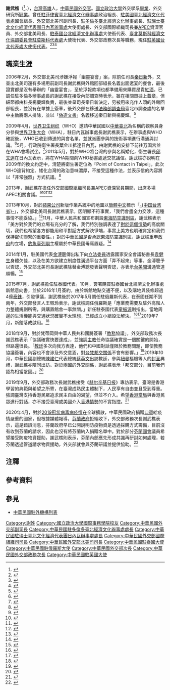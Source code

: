 {{NoteTA
|G1=Medicine
|1=zh-hans:台; zh-hant:臺;
|2=zh-hans:周台竹; zh-hant:周台竹;
|3=zh-hans:钓鱼岛及其附属岛屿; zh-hant:釣魚臺列嶼;
}}
{{Infobox officeholder
| name         = 謝武樵<br>Kelly Wu-Chiao Hsieh
| sex          = 男
| Native place = 
| residence    = 
| image        = 
| office       = {{flagicon|ROC}} [[中華民國駐英國大使列表|中華民國駐英國代表]]
| term_start   = 2020年7月
| term_end     = 
| predecessor  = [[林永樂|林永樂]]<ref>{{Cite web |url = http://multilingual.mofa.gov.tw/web/web_UTF-8/almanac/almanac2016/PDF/%E5%A4%96%E4%BA%A4%E5%B9%B4%E9%91%91%E5%AE%8C%E6%95%B4%E6%8E%92%E7%89%88.pdf |title = 《中華民國105年外交年鑑》〈附錄十 中華民國駐外代表機構名錄〉 |publisher = [[中華民國外交部|中華民國外交部]] |accessdate = 2020-09-14 |archive-date = 2018-01-29 |archive-url = https://web.archive.org/web/20180129004249/http://multilingual.mofa.gov.tw/web/web_UTF-8/YearBook/105/PDF/%E5%A4%96%E4%BA%A4%E5%B9%B4%E9%91%91%E5%AE%8C%E6%95%B4%E6%8E%92%E7%89%88.pdf |dead-url = no }}</ref>
| successor    = 
| office1      = [[File:ROC_Ministry_of_Foreign_Affairs_Emblem.svg|15px]] [[中華民國外交部|中華民國外交部]]政務次長
| premierroc1  = 
| term_start1  = 2018年4月
| term_end1    = 2020年7月
| predecessor1 = [[章文樑|章文樑]]<ref>{{Cite web |url = https://www.rti.org.tw/news/view/id/403223 |author = 王育偉 |date = 2018年3月31日 |title = 外交部政次章文樑請辭獲准 謝武樵接任 |publisher = [[中央廣播電臺|中央廣播電臺]]}}</ref>
| successor1   = [[曾厚仁|曾厚仁]]<ref>{{Cite web |url = https://www.mofa.gov.tw/MofaLeader_Content.aspx?n=103&sms=&mls=33 |author = 機要事務辦公室 |date = 2021年1月14日 |title = 曾政務次長厚仁 |publisher = 中華民國外交部 |accessdate = 2021年1月16日 |archive-date = 2021年1月15日 |archive-url = https://web.archive.org/web/20210115183009/https://www.mofa.gov.tw/MofaLeader_Content.aspx?n=103&sms=&mls=33 |dead-url = no }}</ref>
| office2      = {{flagicon|ROC}} 中華民國駐俄羅斯代表
| term_start2  = 2017年5月
| term_end2    = 2018年4月
| predecessor2 = [[王建業_(外交官)|王建業]]<ref>{{Cite web |url = http://multilingual.mofa.gov.tw/web/web_UTF-8/almanac/almanac2015/%E4%B8%AD%E8%8F%AF%E6%B0%91%E5%9C%8B104%E5%B9%B4%E5%A4%96%E4%BA%A4%E5%B9%B4%E9%91%91.pdf |title = 《中華民國104年外交年鑑》〈附錄十 中華民國駐外代表機構名錄〉 |publisher = 中華民國外交部 |accessdate = 2020-09-14 |archive-date = 2019-08-30 |archive-url = https://web.archive.org/web/20190830005429/http://multilingual.mofa.gov.tw/web/web_UTF-8/almanac/almanac2015/%E4%B8%AD%E8%8F%AF%E6%B0%91%E5%9C%8B104%E5%B9%B4%E5%A4%96%E4%BA%A4%E5%B9%B4%E9%91%91.pdf |dead-url = no }}</ref>
| successor2   = [[耿中庸|耿中庸]]<ref>{{Cite web |url = http://multilingual.mofa.gov.tw/web/web_UTF-8/almanac/almanac2018/%E4%B8%AD%E8%8F%AF%E6%B0%91%E5%9C%8B107%E5%B9%B4%E5%A4%96%E4%BA%A4%E5%B9%B4%E9%91%91.pdf |title = 《中華民國107年外交年鑑》〈附錄十 中華民國駐外代表機構名錄〉 |publisher = 中華民國外交部 |accessdate = 2020-09-14 |archive-date = 2020-06-12 |archive-url = https://web.archive.org/web/20200612130648/http://multilingual.mofa.gov.tw/web/web_UTF-8/almanac/almanac2018/%E4%B8%AD%E8%8F%AF%E6%B0%91%E5%9C%8B107%E5%B9%B4%E5%A4%96%E4%BA%A4%E5%B9%B4%E9%91%91.pdf |dead-url = no }}</ref>
| office3      = {{flagicon|ROC}} 中華民國駐泰國代表
| term_start3  = 2015年7月
| term_end3    = 2017年5月
| predecessor3 = [[陳銘政|陳銘政]]<ref>{{Cite web |url = http://multilingual.mofa.gov.tw/web/web_UTF-8/almanac/almanac2010/6.10.pdf |title = 《中華民國99年外交年鑑》〈附錄十 中華民國駐外代表機構名錄〉 |publisher = 中華民國外交部 |accessdate = 2020-09-14 |archive-date = 2019-10-10 |archive-url = https://web.archive.org/web/20191010141301/http://multilingual.mofa.gov.tw/web/web_UTF-8/almanac/almanac2010/6.10.pdf |dead-url = no }}</ref>
| successor3   = [[童振源|童振源]]<ref>{{Cite web |url = http://multilingual.mofa.gov.tw/web/web_UTF-8/almanac/almanac2017/%E4%B8%AD%E8%8F%AF%E6%B0%91%E5%9C%8B106%E5%B9%B4%E5%A4%96%E4%BA%A4%E5%B9%B4%E9%91%91.pdf |title = 《中華民國106年外交年鑑》〈附錄十 中華民國駐外代表機構名錄〉 |publisher = 中華民國外交部 |accessdate = 2020-09-14 |archive-date = 2019-04-02 |archive-url = https://web.archive.org/web/20190402131100/http://multilingual.mofa.gov.tw/web/web_UTF-8/almanac/almanac2017/%E4%B8%AD%E8%8F%AF%E6%B0%91%E5%9C%8B106%E5%B9%B4%E5%A4%96%E4%BA%A4%E5%B9%B4%E9%91%91.pdf |dead-url = no }}</ref>
| office4      = [[File:ROC_Ministry_of_Foreign_Affairs_Emblem.svg|15px]] [[中華民國外交部|中華民國外交部]]北美司長
| term_start4  = 2013年10月
| term_end4    = 2015年7月
| predecessor4 = [[令狐榮達|令狐榮達]]<ref name="99年外交年鑑">{{Cite web |url = http://multilingual.mofa.gov.tw/web/web_UTF-8/almanac/almanac2010/6.8.pdf |title = 《中華民國99年外交年鑑》〈附錄八 外交部各單位主管名錄〉 |publisher = 中華民國外交部}}</ref>
| successor4   = [[薛美瑜|薛美瑜]]<ref>{{Cite web |url = http://multilingual.mofa.gov.tw/web/web_UTF-8/almanac/almanac2015/%E4%B8%AD%E8%8F%AF%E6%B0%91%E5%9C%8B104%E5%B9%B4%E5%A4%96%E4%BA%A4%E5%B9%B4%E9%91%91.pdf |title = 《中華民國104年外交年鑑》〈附錄八 外交部各單位主管名錄〉 |publisher = 中華民國外交部 |accessdate = 2020-09-14 |archive-date = 2019-08-30 |archive-url = https://web.archive.org/web/20190830005429/http://multilingual.mofa.gov.tw/web/web_UTF-8/almanac/almanac2015/%E4%B8%AD%E8%8F%AF%E6%B0%91%E5%9C%8B104%E5%B9%B4%E5%A4%96%E4%BA%A4%E5%B9%B4%E9%91%91.pdf |dead-url = no }}</ref>
| office5      = [[File:ROC_Ministry_of_Foreign_Affairs_Emblem.svg|15px]] [[中華民國外交部|中華民國外交部]]國際組織司長
| premierroc5  = 
| term_start5  = 2012年8月
| term_end5    = 2013年10月
| predecessor5 = [[徐儷文|徐儷文]]<ref name="99年外交年鑑"/>
| successor5   = [[周台竹|周台竹]]<ref>{{Cite web |url = http://multilingual.mofa.gov.tw/web/web_UTF-8/almanac/almanac2013/33.pdf |title = 《中華民國102年外交年鑑》〈附錄八 外交部各單位主管名錄〉 |publisher = 中華民國外交部 |accessdate = 2020-09-14 |archive-date = 2017-06-11 |archive-url = https://web.archive.org/web/20170611012850/http://multilingual.mofa.gov.tw/web/web_UTF-8/almanac/almanac2013/33.pdf |dead-url = no }}</ref>
| office6      = {{flagicon|ROC}} 中華民國駐日內瓦處長
| term_start6  = 2008年12月
| term_end6    = 2012年8月
| predecessor6 = [[沈呂巡|沈呂巡]]<ref name="97年外交年鑑">{{Cite web |url = http://multilingual.mofa.gov.tw/web/web_UTF-8/almanac/almanac2008/html/12-10.htm |title = 《中華民國97年外交年鑑》〈附錄十 中華民國駐外代表機構名錄〉 |publisher = 中華民國外交部 |accessdate = 2020-09-14 |archive-date = 2020-08-21 |archive-url = https://web.archive.org/web/20200821155924/http://multilingual.mofa.gov.tw/web/web_UTF-8/almanac/almanac2008/html/12-10.htm |dead-url = no }}</ref>
| successor6   = [[俞大㵢|俞大㵢]]<ref>{{Cite web |url = http://multilingual.mofa.gov.tw/web/web_UTF-8/almanac/almanac2012/6.10.pdf |title = 《中華民國101年外交年鑑》〈附錄十 中華民國駐外代表機構名錄〉 |publisher = 中華民國外交部 |accessdate = 2020-09-14 |archive-date = 2017-06-11 |archive-url = https://web.archive.org/web/20170611004819/http://multilingual.mofa.gov.tw/web/web_UTF-8/almanac/almanac2012/6.10.pdf |dead-url = no }}</ref>
| office7      = {{flagicon|ROC}} 中華民國駐多倫多處長
| term_start7  = 2006年2月
| term_end7    = 2008年12月
| predecessor7 = [[常以立|常以立]]<ref>{{Cite web |url = http://multilingual.mofa.gov.tw/web/web_UTF-8/almanac/almanac2006/html/12-10.htm |title = 《中華民國95年外交年鑑》〈附錄十 中華民國駐外代表機構名錄〉 |publisher = 中華民國外交部 |accessdate = 2020-09-14 |archive-date = 2017-08-06 |archive-url = https://web.archive.org/web/20170806220511/http://multilingual.mofa.gov.tw/web/web_UTF-8/almanac/almanac2006/html/12-10.htm |dead-url = no }}</ref>
| successor7   = [[王國然|王國然]]<ref name="97年外交年鑑"/>
| constituency5 = 
| nationality  = {{ROC}}
| birth_date   = 1955年1月
| birth_place  = {{TWN}}[[高雄|高雄]]
| death_date   = 
| death_place  = 
| party        = 
| 父母         = 
| children     = 
| spouse       = 柯冲玲<ref>{{Cite web |url = https://www.ocacnews.net/overseascommunity/article/article_story.jsp?id=220276 |author = [[駐泰國台北經濟文化辦事處|駐泰國代表處]] |date = 2017年5月26日 |title = 泰國中華會館歡送謝武樵榮調 |publisher = [[中華民國僑務委員會|中華民國僑務委員會]]}}</ref>
| profession   = [[外交官|外交官]]
| alma_mater   = [[國立政治大學|國立政治大學]]
| past         = 
*[[中華民國外交部|外交部]]人事處薦任科員<br>{{Color|blue|（1983年7月－1983年12月）}}
*[[駐英國台北代表處|駐英國代表處]]薦任主事<br>{{Color|blue|（1983年12月－1984年12月）}}
*外交部北美司薦任科員<br>{{Color|blue|（1984年12月－1988年5月）}}
*[[駐美國臺北經濟文化代表處|駐美國代表處]]國會組三等秘書、二等秘書<br>{{Color|blue|（1988年6月－1993年8月）}}<ref name="駐泰代表處"/>
*外交部北美司第三科科長<br>{{Color|blue|（1993年8月－1997年1月）}}<ref name="駐泰代表處"/>
*[[駐菲律賓臺北經濟文化辦事處|駐菲律賓代表處]]政治組組長<br>{{Color|blue|（1997年1月－1999年7月）}}<ref name="駐泰代表處"/>
*駐美國代表處國會組副組長<br>{{Color|blue|（1999年7月－2000年7月）}}<ref name="駐泰代表處"/>
*駐美國代表處國會組組長<br>{{Color|blue|（2000年7月－2003年1月）}}<ref name="駐泰代表處"/>
*外交部北美司組長回部辦事<br>{{Color|blue|（2003年1月－2003年5月）}}
*外交部秘書處翻譯組組長<br>{{Color|blue|（2003年5月－2004年8月）}}
*外交部北美司副司長<br>{{Color|blue|（2004年8月－2006年2月）}}
*[[駐多倫多臺北經濟文化辦事處|駐多倫多辦事處]]處長<br>{{Color|blue|（2006年2月－2008年12月）}}
*[[駐瑞士臺北文化經濟代表團日內瓦辦事處|駐日內瓦辦事處]]大使銜處長<br>{{Color|blue|（2008年12月－2012年8月）}}
*外交部國際組織司司長兼[[APEC|APEC]]資深官員<br>{{Color|blue|（2012年8月－2013年10月）}}
*外交部北美司司長<br>{{Color|blue|（2013年10月－2015年7月）}}
*[[駐泰國台北經濟文化辦事處|駐泰國代表處]]大使銜代表<br>{{Color|blue|（2015年7月－2017年5月）}}
*[[臺北莫斯科經濟文化協調委員會駐莫斯科代表處|駐俄羅斯代表處]]大使銜代表<br>{{Color|blue|（2017年5月－2018年4月）}}
*外交部政務次長<br>{{Color|blue|（2018年4月－2020年7月）}}
*[[行政院|行政院]]人權保障推動小組委員<br>{{Color|blue|（2019年8月－2020年7月）}}<ref>{{Cite web |url = https://www.humanrights.moj.gov.tw/media/13414/368200214151110b88.pdf?mediaDL=true |title = 行政院人權保障推動小組第15屆委員名冊 |publisher = [[中華民國法務部|中華民國法務部]]}}</ref>
*駐英國代表處大使銜代表<br>{{Color|blue|（2020年7月－）}}
| educate      =
*[[國立政治大學|國立政治大學]]外交學系學士<br>{{Color|blue|（1973年9月－1977年6月）}}
| website      = 
| footnotes    = 
}}

'''謝武樵'''（{{lang-en|Kelly Wu-Chiao Hsieh}}<ref>{{Cite web |url = https://www.roc-taiwan.org/uk_en/post/5.html |date = 2020-07-28 |title = About the Representative |publisher = [[中華民國外交部|Ministry of Foreign Affairs, Republic of China (Taiwan)]] |deadurl = no |archiveurl = https://web.archive.org/web/20200914132918/https://www.roc-taiwan.org/uk_en/post/5.html |archivedate = 2020-09-14 |access-date = 2020-09-14 }}</ref>，{{bd|1955年|1月||catIdx=}}），[[台灣|台灣]][[高雄|高雄]]人，[[:Category:中華民國外交官|中華民國外交官]]。[[國立政治大學|國立政治大學]]外交學系[[畢業|畢業]]、外交研究所[[肄業|肄業]]。曾任[[駐菲律賓臺北經濟文化辦事處|駐菲律賓臺北經濟文化辦事處]]政治組長、[[駐美國臺北經濟文化代表處|駐美國臺北經濟文化代表處]]國會組長、[[中華民國外交部|外交部]]北美司副司長、[[駐多倫多臺北經濟文化辦事處|駐多倫多臺北經濟文化辦事處]]長、[[駐瑞士臺北文化經濟代表團日內瓦辦事處|駐瑞士臺北文化經濟代表團日內瓦辦事處]]大使銜處長、外交部國際組織司長兼[[APEC|APEC]]資深官員、外交部北美司長、[[駐泰國台北經濟文化辦事處|駐泰國台北經濟文化辦事處]]大使銜代表、[[臺北莫斯科經濟文化協調委員會駐莫斯科代表處|臺北莫斯科經濟文化協調委員會駐莫斯科代表處]]大使銜代表、外交部政務次長等職務，現任[[中華民國駐英國大使列表|駐英國台北代表處大使銜代表]]。<ref>{{Cite web |url = https://www.roc-taiwan.org/uk/post/6.html |date = 2020年7月25日 |title = 代表簡介 |publisher = 中華民國駐外單位聯合網站 |deadurl = no |archiveurl = https://web.archive.org/web/20200914133049/https://www.roc-taiwan.org/uk/post/6.html |archivedate = 2020年9月14日 |access-date = 2020年9月14日 }}</ref><ref>{{Cite web |url = https://www.mofa.gov.tw/MofaLeader_Content.aspx?n=DC0C7701C7A3ED24&sms=E13EEDB811A4B97A&s=3DE11E74CBD6C44E |date = 2019年12月24日 |title = 首長簡介 |publisher = 中華民國外交部 |deadurl = no |archiveurl = https://web.archive.org/web/20200619152014/https://www.mofa.gov.tw/MofaLeader_Content.aspx?n=DC0C7701C7A3ED24&sms=E13EEDB811A4B97A&s=3DE11E74CBD6C44E |archivedate = 2020年6月19日 |accessdate = 2020年9月14日 }}</ref><ref name="駐泰代表處">{{Cite web |url = http://www.udnbkk.com/article/2015/0713/article_128963.html |date = 2015年7月13日 |title = 駐泰代表處代表 謝武樵扺泰履新 |publisher = [[泰國世界日報|泰國世界日報]] |accessdate = 2020年9月14日 |archive-date = 2018年7月31日 |archive-url = https://web.archive.org/web/20180731010136/http://www.udnbkk.com/article/2015/0713/article_128963.html |dead-url = no }}</ref>{{noteTag|name=中華民國外交部|2012年9月，中華民國外交部為統一駐外人員內部職稱，明定大使館、代表處設大使、公使，代表處對外仍稱代表、副代表；辦事處設總領事、副總領事，對外仍稱處長、副處長。<ref>{{Cite web |url = https://tw.news.yahoo.com/%E7%B5%B1-%E5%90%8D%E7%A8%B1-%E4%BB%A3%E8%A1%A8%E5%B0%8D%E5%85%A7%E7%A8%B1%E5%A4%A7%E4%BD%BF-133312149.html |author = 陳培煌 |date = 2012-08-31 |title = 統一名稱 代表對內稱大使 |publisher = [[Yahoo!奇摩|Yahoo!奇摩]]引用[[中央通訊社|中央通訊社]] |accessdate = 2020-09-14 |archive-date = 2016-11-30 |archive-url = https://web.archive.org/web/20161130185459/https://tw.news.yahoo.com/%E7%B5%B1-%E5%90%8D%E7%A8%B1-%E4%BB%A3%E8%A1%A8%E5%B0%8D%E5%85%A7%E7%A8%B1%E5%A4%A7%E4%BD%BF-133312149.html |dead-url = no }}</ref><br>代表處館長為特任或簡任第十三職等至第十四職等者任大使銜代表、簡任第十二職等至第十三職等者任公使銜代表；辦事處長為簡任第十二職等任總領事銜處長。<ref>{{Cite web |url = https://law.moj.gov.tw/LawClass/LawAll.aspx?PCode=E0000017 |date = 2018年6月13日 |title = 駐外機構組織通則 |publisher = 全國法規資料庫}}</ref>}}

==職業生涯==
2006年2月，外交部北美司涉嫌浮報「幽靈宴會」案，除前任司長[[秦日新_(外交官)|秦日新]]外，又查出北美司還有多場用前副司長謝武樵與外館回部組長名義出面邀宴的餐會，最後證實都是沒有舉辦的「幽靈宴會」，至於浮報款項也都準備用來購買昂貴[[红葡萄酒|紅酒]]。已調任駐多倫多辦事處長的謝武樵在接受內部調查時表示，雖在相關單據上蓋章，但細節都由科長楊慶輝負責，最後並呈司長秦日新決定，另被用來充作人頭的外館回部組長，並沒有在單據上簽章，後外交部在移送[[法務部調查局|法務部調查局]]臺北市調查處的名單中主動將兩人排除，並以「[[偽造文書|偽造文書]]」名義移送秦日新與楊慶輝。<ref>{{Cite web |url = https://news.ltn.com.tw/news/focus/paper/58235 |author = 王平宇 |date = 2006年2月18日 |title = 北美司幽靈宴會 還有好幾攤 |publisher = [[自由時報|自由時報]]}}</ref>

2009年4月，[[世界卫生组织|世界卫生组织]]（WHO）邀請中華民國以[[中華臺北|中華臺北]]為名稱的觀察員身分參與[[世界卫生大会|世界卫生大会]]（WHA），駐日內瓦辦事處長謝武樵表示，在辦事處與WHO確認後，WHO已收到傳送的與會名單，並就派團參與的技術事項進行溝通與討論。<ref>{{Cite web |url = https://www.epochtimes.com/b5/9/4/29/n2510576.htm |author = 周盈成 |date = 2009年4月29日 |title = 世衛已收到台灣提出參與WHA人員名單 |publisher = [[大纪元时报|大纪元时报]] |accessdate = 2020年9月14日 |archive-date = 2009年5月9日 |archive-url = https://web.archive.org/web/20090509071136/http://www.epochtimes.com/b5/9/4/29/n2510576.htm |dead-url = no }}</ref>5月，行政院衛生署長[[葉金川|葉金川]]抵達日內瓦，由謝武樵的安排下前往[[万国宫|万国宫]]並在WHA會場試坐。<ref>{{Cite web |url = http://hk.crntt.com/doc/1009/7/0/9/100970908.html |date = 2009年5月17日 |title = 葉金川試坐WHA觀察員座位 強調絕無矮化 |publisher = [[中国评论通讯社|中国评论通讯社]]}}</ref>2011年5月，對於WHO將台灣的參與名稱矮化，衛生署長[[邱文達|邱文達]]在日內瓦表示，將在WHA期間向WHO秘書處遞交抗議信。謝武樵亦說明在2009年的換文約定中，清楚將衛生署定位為「Point of Contact in Taipei」，此次WHO違背約定、矮化台灣的政治意味濃厚，不接受這種作法，並表示信的內容將以「非常強烈」方式抗議。<ref>{{Cite web |url = https://www.chinatimes.com/newspapers/20110516000361-260108?chdtv |author = 江靜玲、殷偵維 |date = 2011年5月16日 |title = 我今抗議世衛 內容非常強烈 |publisher = [[中時電子報|中時電子報]]}}</ref>

2013年，謝武樵在擔任外交部國際組織司長兼APEC資深官員期間，出席多場APEC相關會議。<ref>{{Cite web |url = https://www.mofa.gov.tw/News_Content_M_2.aspx?n=70BCE89F4594745D&sms=700DE7A3F880BAE6&s=5048579064CA5911 |author = 公眾外交協調會 |date = 2013年1月17日 |title = 本部單位主管例行新聞說明會紀要---國際組織司 |publisher = 中華民國外交部 |accessdate = 2020年9月14日 |archive-date = 2019年9月3日 |archive-url = https://web.archive.org/web/20190903215645/https://www.mofa.gov.tw/News_Content_M_2.aspx?n=70BCE89F4594745D&sms=700DE7A3F880BAE6&s=5048579064CA5911 |dead-url = no }}</ref><ref>{{Cite web |url = https://www.mofa.gov.tw/News_Content_M_2.aspx?n=70BCE89F4594745D&sms=700DE7A3F880BAE6&s=9EE708A859F6012A |author = 公眾外交協調會 |date = 2013年2月21日 |title = 本部單位主管例行新聞說明會紀要---國際組織司 |publisher = 中華民國外交部 |accessdate = 2020年9月14日 |archive-date = 2019年9月3日 |archive-url = https://web.archive.org/web/20190903214914/https://www.mofa.gov.tw/News_Content_M_2.aspx?n=70BCE89F4594745D&sms=700DE7A3F880BAE6&s=9EE708A859F6012A |dead-url = no }}</ref><ref>{{Cite web |url = https://www.mofa.gov.tw/News_Content_M_2.aspx?n=70BCE89F4594745D&sms=700DE7A3F880BAE6&s=8B560E95A8D101E9 |author = 公眾外交協調會 |date = 2013年4月26日 |title = 本部單位主管例行新聞說明會紀要---國際組織司 |publisher = 中華民國外交部 |accessdate = 2020年9月14日 |archive-date = 2019年9月3日 |archive-url = https://web.archive.org/web/20190903170557/https://www.mofa.gov.tw/News_Content_M_2.aspx?n=70BCE89F4594745D&sms=700DE7A3F880BAE6&s=8B560E95A8D101E9 |dead-url = no }}</ref><ref>{{Cite web |url = https://www.mofa.gov.tw/News_Content_M_2.aspx?n=70BCE89F4594745D&sms=700DE7A3F880BAE6&s=4445CF79F32EBBC1 |author = 公眾外交協調會 |date = 2013年7月11日 |title = 本部單位主管例行新聞說明會紀要---國際組織司 |publisher = 中華民國外交部 |accessdate = 2020年9月14日 |archive-date = 2019年9月3日 |archive-url = https://web.archive.org/web/20190903144501/https://www.mofa.gov.tw/News_Content_M_2.aspx?n=70BCE89F4594745D&sms=700DE7A3F880BAE6&s=4445CF79F32EBBC1 |dead-url = no }}</ref>

2013年10月，對於[[蘋果公司|蘋果公司]]新版作業系統中的地圖以[[简化字|簡體中文]]標示「[[中国台湾|-{中国台湾省}-]]」，外交部北美司長謝武樵表示，因明顯不符事實，「我們會盡全力交涉，這種事情不能妥協。」<ref>{{Cite web |url = https://www.taiwannews.com.tw/ch/news/2332883 |author = 蔡和穎 |date = 2013年10月29日 |title = 蘋果錯標台灣 外交部交涉正名 |publisher = [[台灣英文新聞|台灣英文新聞]]}}</ref>11月，中華人民共和國宣布劃設[[中华人民共和国东海防空识别区|東海防空識別區]]，謝武樵表示「美方對於我們的立場有充分的了解，我們特別強調表達了[[釣魚島防空識別區爭端|對於這個情勢]]的高度關切，我們也希望各方都能用和平對話方式解決爭端，事實上美方也明確肯定和我們保持密切聯繫的重要性。」對於中華民國是否承認東海防空識別區，謝武樵重申[[中華民國政府|政府]]的立場，[[釣魚臺列嶼|釣魚臺列嶼]]主權屬於中華民國毋庸置疑。<ref>{{Cite web |url = https://www.chinatimes.com/realtimenews/20131126003348-260407?chdtv |author = 李人岳 |date = 2013年11月26日 |title = 東海防空識別區 外交部：台美持續溝通關注 |publisher = 中時電子報}}</ref>

2014年1月，駐美國代表[[金溥聰|金溥聰]]傳出私下向[[第8屆中華民國立法委員名單|立法委員]]透露國家安全會議秘書長[[袁健生|袁健生]]身體欠佳，以及在美方欲建立制度性溝通平台方面「弄不起來」等事。金溥聰予以否認，外交部北美司長謝武樵除替金溥聰發表聲明否認，亦表示[[中華民國與美國關係|台美間]]溝通管道順暢。<ref>{{Cite web |url = https://news.ltn.com.tw/news/focus/paper/745052 |author = 楊芙宜、陳彥廷 |date = 2014年1月8日 |title =「抱怨」袁健生？ 金溥聰否認 |publisher = 自由時報}}</ref>

2015年7月，謝武樵擔任駐泰國代表。10月，簽署購買駐泰國台北經濟文化辦事處新館意向書，並於2016年1月簽約。由於新館地點交通不便，以及購地與裝修超過4億[[泰銖|泰銖]]，引發爭議，謝武樵後於2017年5月調任駐俄羅斯代表，在泰國任期不到兩年，外交部發言人王珮玲表示，謝武樵調任俄羅斯是「應業務需要及駐外高階人力整體規劃所需，與購置館舍一事無關。」新任駐泰國代表[[童振源|童振源]]則指出，當地周邊的生活機能與交通狀況確實不太理想，已經成立小組設法解決。<ref>{{Cite web |url = https://www.rti.org.tw/news/view/id/365401 |author = 張緒華 |date = 2017年8月28日 |title = 駐泰代表處新址惹議 外交部：僑胞認同 |publisher = 中央廣播電台 |accessdate = 2020年9月14日 |archive-date = 2019年9月20日 |archive-url = https://web.archive.org/web/20190920154715/http://www.rti.org.tw/news/view/id/365401 |dead-url = no }}</ref><ref>{{Cite web |url = http://www.udnbkk.com/article-237047-1.html |author = 中央社 |date = 2017年8月28日 |title = 代表處新址爭議大 成燙手山芋 |publisher = 泰國世界日報 |accessdate = 2020年9月14日 |archive-date = 2018年9月16日 |archive-url = https://web.archive.org/web/20180916114705/http://www.udnbkk.com/article-237047-1.html |dead-url = no }}</ref>2019年7月，新館落成啟用。<ref>{{Cite web |url = https://www.rti.org.tw/news/view/id/2028465 |author = 張子清 |date = 2019年7月24日 |title = 台泰關係進展 駐泰處慶祝新館落成 |publisher = 中央廣播電台 |accessdate = 2020年9月14日 |archive-date = 2019年7月25日 |archive-url = https://web.archive.org/web/20190725164354/https://www.rti.org.tw/news/view/id/2028465 |dead-url = no }}</ref>

2018年9月，對於梵蒂岡與中華人民共和國將簽署「[[天主教會|教務]]協議」，外交部政務次長謝武樵表示「協議確實快要達成」，並強調[[主教|主教]]任命協議確實是一個關鍵的開始，但路還很長。「[[羅馬教廷|教廷]]多次向我方表達，他們和中國對話僅限於教務問題，即使教務協議簽署，內容也不會涉及外交意涵，對[[中华民国－圣座关系|台梵邦交關係]]不會有影響。」<ref>{{Cite web |url = https://m.ctee.com.tw/livenews/jj/20180920002234-260407 |author = 陳建瑜 |date = 2018年9月20日 |title = 外交部次長謝武樵：研判中梵快簽教務協議 但路還很長 |publisher = [[工商時報|工商時報]]}}</ref>2019年10月，中華民國副總統[[陳建仁|陳建仁]]代表總統[[蔡英文|蔡英文]]出訪教廷，參與[[若望·亨利·紐曼|紐曼]]樞機等人的[[封圣|封圣]]典禮，謝武樵亦陪同出訪。對於兩國的外交關係，謝武樵表示「邦交部分，目前我們認為相當鞏固。」<ref>{{Cite web |url = https://udn.com/news/story/6656/4078214 |author = 周佑政 |date = 2019年10月1日 |title = 陳建仁10日出訪教廷 外交部強調邦誼穩固 |publisher = [[聯合新聞網|聯合新聞網]] |accessdate = 2020年9月14日 |archive-date = 2019年10月7日 |archive-url = https://web.archive.org/web/20191007015639/https://udn.com/news/story/6656/4078214 |dead-url = no }}</ref>

2019年9月，外交部政務次長謝武樵接受《[[赫尔辛基日报|赫尔辛基日报]]》專訪表示，臺灣是香港學習的典範與希望之所寄，在臺灣成熟民主體制下，人民享有自由並且受到尊重。強調臺灣支持香港民眾追求民主自由的渴望，但並不介入。希望[[香港特別行政區政府|香港當局]]與香港民眾進行對話，亦不接受臺灣或美國介入[[反對逃犯條例修訂草案運動|香港情勢]]的不實指控。<ref>{{Cite web |url = https://www.roc-taiwan.org/fi/post/2965.html |date = 2019年11月1日 |title = 我外交部政次謝武樵接受芬蘭第一大報專訪 民主臺灣是香港希望之所寄 |publisher = 中華民國駐外單位聯合網站}}</ref>

2020年4月，對於[[2019冠状病毒病疫情|2019冠状病毒病疫情]]在全球擴散，中華民國政府捐贈[[口罩|口罩]]給疫情嚴重的國家，但根據媒體報導，[[芬蘭政治|芬蘭政府]]拒絕收下，外交部政務次長謝武樵表示，這是錯誤消息，芬蘭政府早已公開說明防疫物資是透過採購方式籌備，目前沒有收到芬蘭的請求，因此也沒有將芬蘭納入捐贈名單中。對於部分[[芬蘭議會|芬蘭國會]]議員希望接受防疫物資援助，謝武樵則表示，芬蘭內部應先形成共識再研討如何處理，若芬蘭透過管道請求物資援助，外交部就會與芬蘭研議並提供協助。<ref>{{Cite web |url = https://www.chinatimes.com/amp/realtimenews/20200412000374-261601 |author = 李柏澔、林志怡、楊孟立 |date = 2020年4月12日 |title = 傳芬蘭拒收台灣口罩 外交部闢謠 |publisher = 中時電子報}}</ref>

==注釋==
{{noteFoot}}

==參考資料==
{{reflist|1}}

==參見==
*[[中華民國駐外機構列表|中華民國駐外機構列表]]

{{DEFAULTSORT:Hsieh謝}}
[[Category:謝姓|Category:謝姓]]
[[Category:國立政治大學國際事務學院校友|Category:國立政治大學國際事務學院校友]]
[[Category:中華民國外交部副司長|Category:中華民國外交部副司長]]
[[Category:中華民國駐多倫多臺北經濟文化辦事處處長|Category:中華民國駐多倫多臺北經濟文化辦事處處長]]
[[Category:中華民國駐瑞士臺北文化經濟代表團日內瓦辦事處處長|Category:中華民國駐瑞士臺北文化經濟代表團日內瓦辦事處處長]]
[[Category:中華民國外交部國際組織司司長|Category:中華民國外交部國際組織司司長]]
[[Category:中華民國外交部北美司司長|Category:中華民國外交部北美司司長]]
[[Category:中華民國駐泰國大使|Category:中華民國駐泰國大使]]
[[Category:中華民國駐俄羅斯大使|Category:中華民國駐俄羅斯大使]]
[[Category:中華民國外交部次長|Category:中華民國外交部次長]]
[[Category:中華民國外交部政務次長|Category:中華民國外交部政務次長]]
[[Category:中華民國駐英國大使|Category:中華民國駐英國大使]]